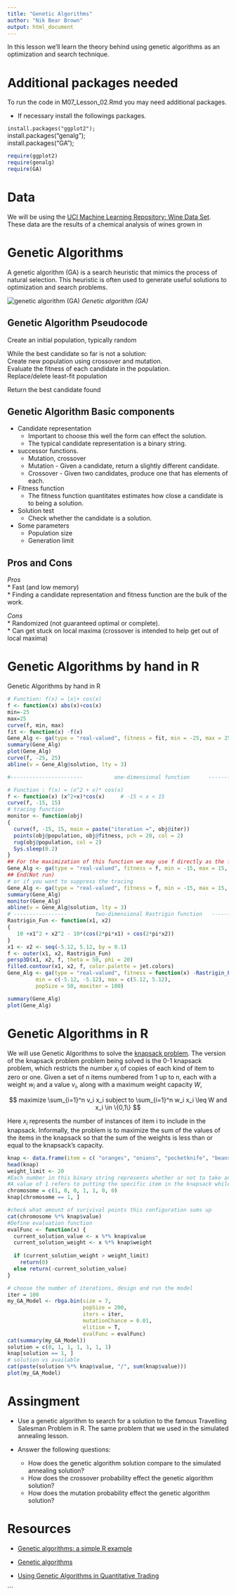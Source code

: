 ```yaml
---
title: "Genetic Algorithms"
author: "Nik Bear Brown"
output: html_document
---
```

In this lesson we'll learn the theory behind using genetic algorithms as an optimization and search technique.


# Additional packages needed
 
To run the code in M07_Lesson_02.Rmd you may need additional packages.

* If necessary install the followings packages.

`install.packages("ggplot2");`   
install.packages("genalg");   
install.packages("GA"); 

```r
require(ggplot2)
require(genalg)
require(GA)
```


# Data

We will be using the [UCI Machine Learning Repository: Wine Data Set](https://archive.ics.uci.edu/ml/datasets/Wine).  These data are the results of a chemical analysis of wines grown in

# Genetic Algorithms

A genetic algorithm (GA) is a search heuristic that mimics the process of natural selection. This heuristic is often used to generate useful solutions to optimization and search problems.

![ genetic algorithm (GA)](http://nikbearbrown.com/YouTube/MachineLearning/M07/GA.png)
*Genetic algorithm (GA)*  

## Genetic Algorithm Pseudocode 

Create an initial population, typically random  

While the best candidate so far is not a solution:  
   Create new population using crossover and mutation.  
   Evaluate the fitness of each candidate in the population.  
   Replace/delete least-fit population  
   
Return the best candidate found


## Genetic Algorithm Basic components

* Candidate representation  
    + Important to choose this well the form can effect the solution.  
    + The typical candidate representation is a binary string.  
* successor functions.  
    + Mutation, crossover  
    + Mutation - Given a candidate, return a slightly different candidate.  
    + Crossover - Given two candidates, produce one that has elements of each.  
* Fitness function  
    + The fitness function quantitates estimates how close a candidate is to being a solution.  
* Solution test  
    + Check whether the candidate is a solution.
* Some parameters  
    + Population size  
    + Generation limit  

## Pros and Cons

*Pros*  
*  Fast (and low memory)  
*  Finding a candidate representation and fitness function are the bulk of the work.  

*Cons*   
* Randomized (not guaranteed optimal or complete).   
* Can get stuck on local maxima (crossover is intended to help get out of local maxima)   

# Genetic Algorithms by hand in R

Genetic Algorithms by hand in R

```r
# Function: f(x) = |x|+ cos(x)
f <- function(x) abs(x)+cos(x)
min=-25
max=25
curve(f, min, max)
fit <- function(x) -f(x)
Gene_Alg <- ga(type = "real-valued", fitness = fit, min = -25, max = 25)
summary(Gene_Alg)
plot(Gene_Alg)
curve(f, -25, 25)
abline(v = Gene_Alg@solution, lty = 3)

#-----------------------          one-dimensional function      ------------------------

# Function : f(x) = (x^2 + x)* cos(x)
f <- function(x) (x^2+x)*cos(x)     # -15 < x < 15
curve(f, -15, 15)
# tracing function
monitor <- function(obj)
{
  curve(f, -15, 15, main = paste("iteration =", obj@iter))
  points(obj@population, obj@fitness, pch = 20, col = 2)
  rug(obj@population, col = 2)
  Sys.sleep(0.2)
}
## For the maximization of this function we may use f directly as the fitness function:
Gene_Alg <- ga(type = "real-valued", fitness = f, min = -15, max = 15, monitor = monitor)
## End(Not run)
# or if you want to suppress the tracing
Gene_Alg <- ga(type = "real-valued", fitness = f, min = -15, max = 15, monitor = NULL)
summary(Gene_Alg)
monitor(Gene_Alg)
abline(v = Gene_Alg@solution, lty = 3)
# -----------------         two-dimensional Rastrigin function   -----------------
Rastrigin_Fun <- function(x1, x2)
{
   10 +x1^2 + x2^2 - 10*(cos(2*pi*x1) + cos(2*pi*x2))
}
x1 <- x2 <- seq(-5.12, 5.12, by = 0.1)
f <- outer(x1, x2, Rastrigin_Fun)
persp3D(x1, x2, f, theta = 50, phi = 20)
filled.contour(x1, x2, f, color.palette = jet.colors)
Gene_Alg <- ga(type = "real-valued", fitness = function(x) -Rastrigin_Fun(x[1], x[2]),
         min = c(-5.12, -5.12), max = c(5.12, 5.12),
         popSize = 50, maxiter = 100)

summary(Gene_Alg)
plot(Gene_Alg)

```


# Genetic Algorithms in R

We will use Genetic Algorithms to solve the [ knapsack problem](https://en.wikipedia.org/wiki/Knapsack_problem). The version of the knapsack problem problem being solved is the 0-1 knapsack problem, which restricts the number $x_i$ of copies of each kind of item to zero or one. Given a set of n items numbered from 1 up to n, each with a weight $w_i$ and a value $v_i$, along with a maximum weight capacity $W$,

$$
maximize \sum_{i=1}^n v_i x_i
subject to \sum_{i=1}^n w_i x_i \leq W and x_i \in \{0,1\}
$$

Here $x_i$ represents the number of instances of item i to include in the knapsack. Informally, the problem is to maximize the sum of the values of the items in the knapsack so that the sum of the weights is less than or equal to the knapsack's capacity.  

```r
knap <- data.frame(item = c( "oranges", "onions", "pocketknife", "beans","sleeping bag", "rope", "compass"), value = c(15, 2, 10, 20, 30, 10, 30), weight = c( 10, 1,1, 5, 7, 5, 1))
head(knap)
weight_limit <- 20
#Each number in this binary string represents whether or not to take an item with you.
#A value of 1 refers to putting the specific item in the knapsack while a 0 refers to leave the item at home. 
chromosome = c(1, 0, 0, 1, 1, 0, 0)
knap[chromosome == 1, ]

#check what amount of surivival points this configuration sums up
cat(chromosome %*% knap$value)
#Define evaluation function
evalFunc <- function(x) {
  current_solution_value <- x %*% knap$value
  current_solution_weight <- x %*% knap$weight
  
  if (current_solution_weight > weight_limit) 
    return(0)
  else return(-current_solution_value)
}

# choose the number of iterations, design and run the model
iter = 100
my_GA_Model <- rbga.bin(size = 7, 
                        popSize = 200, 
                        iters = iter, 
                        mutationChance = 0.01, 
                        elitism = T, 
                        evalFunc = evalFunc)
cat(summary(my_GA_Model))
solution = c(0, 1, 1, 1, 1, 1, 1)
knap[solution == 1, ]
# solution vs available
cat(paste(solution %*% knap$value, "/", sum(knap$value)))
plot(my_GA_Model)
```


# Assingment

* Use a genetic algorithm to search for a solution to the famous Travelling Salesman Problem in R. The same problem that we used in the simulated annealing lesson. 

* Answer the following questions:
    * How does the genetic algorithm solution compare to the simulated annealing solution?  
    * How does the crossover probability effect the genetic algorithm solution?  
    * How does the mutation probability effect the genetic algorithm solution?     
 
# Resources   

* [Genetic algorithms: a simple R example](http://www.r-bloggers.com/genetic-algorithms-a-simple-r-example/)

* [Genetic algorithms](http://www.obitko.com/tutorials/genetic-algorithms/index.php)

* [Using Genetic Algorithms in Quantitative Trading](http://www.thertrader.com/2014/03/14/using-genetic-algorithms-in-quantitative-trading/)



```





